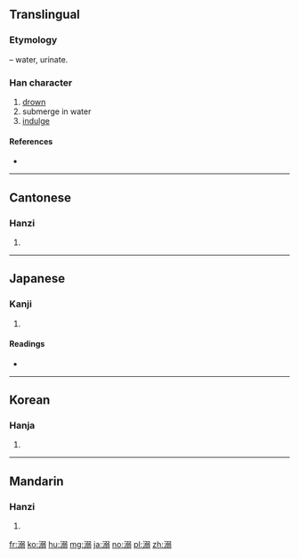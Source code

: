 {{also|尿}}
==Translingual==
===Etymology===
{{Han compound|水|alt1=氵|t1=water|弱|ls=psc|c1=s|c2=p}} – water, urinate.

===Han character===
{{Han char|rn=85|rad=水|as=10|sn=13|four=3712<sub>7</sub>|canj=水弓一一 (ENMM)}}

# [[drown]]
# submerge in water
# [[indulge]]

====References====
* {{Han ref|kx=0641.110|dkj=17990|dj=1048.170|hdz=31710.070|uh=6EBA|ud=28346|bh=B7C4|bd=47044}}

----

==Cantonese==

===Hanzi===
{{yue-hanzi|jyut=|y=nik6, niu6}}

# {{defn|lang=yue|sort=水10}}

----

==Japanese==

===Kanji===
{{ja-kanji|grade=|rs=水10}}

# {{defn|lang=ja|sort=水10}}

====Readings====
* {{ja-readings|on=[[でき]] (deki), [[じょう]] (jō), [[にょう]] (nyō)|kun=[[おぼれる]] (oboreru), [[いばり]] (ibari)}}

----

==Korean==

===Hanja===
{{ko-hanja|hangeul=닉>익, 뇨>요|eumhun=|rv=nik>ik, nyo>yo|mr=nik>ik, nyo>yo|y=nik>ik, nyo>yo}}

# {{defn|lang=ko|sort=水10}}

----

==Mandarin==

===Hanzi===
{{cmn-hanzi|pin=[[nì]] ([[ni4]]), [[niào]] ([[niao4]])|wg=ni<sup>4</sup>, niao<sup>4</sup>}}

# {{defn|lang=cmn|sort=水10}}

[[fr:溺]]
[[ko:溺]]
[[hu:溺]]
[[mg:溺]]
[[ja:溺]]
[[no:溺]]
[[pl:溺]]
[[zh:溺]]